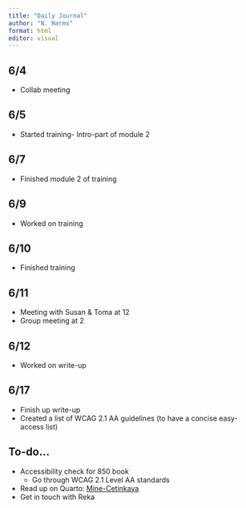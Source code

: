 ```yaml
---
title: "Daily Journal"
author: "N. Harms"
format: html
editor: visual
---
```


## 6/4

-   Collab meeting

## 6/5

-   Started training- Intro-part of module 2

## 6/7

-   Finished module 2 of training

## 6/9

-   Worked on training

## 6/10

-   Finished training

## 6/11

-   Meeting with Susan & Toma at 12
-   Group meeting at 2

## 6/12

-   Worked on write-up

## 6/17

-   Finish up write-up
-   Created a list of WCAG 2.1 AA guidelines (to have a concise easy-access list)

## To-do...

-   Accessibility check for 850 book
    -   Go through WCAG 2.1 Level AA standards
-   Read up on Quarto: [Mine-Cetinkaya](https://mine-cr.com/about/)
-   Get in touch with Reka
